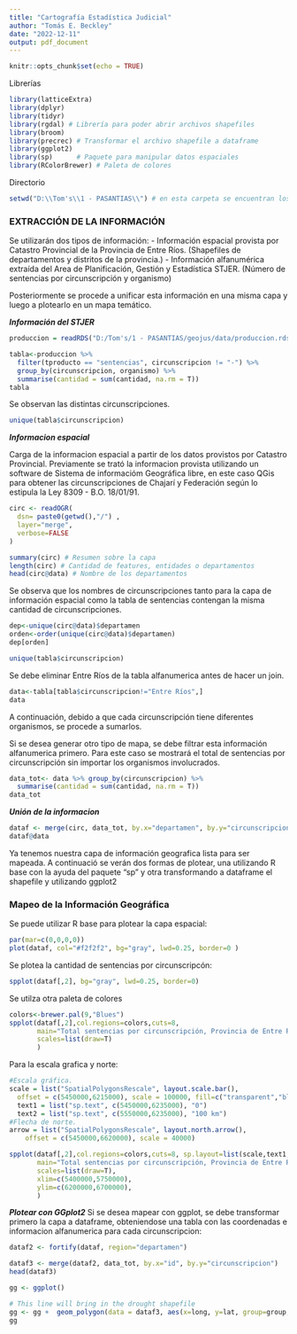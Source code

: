 ---
title: "Cartografía Estadística Judicial"
author: "Tomás E. Beckley"
date: "2022-12-11"
output: pdf_document
---

```{r setup, include=FALSE, warning=FALSE, cache=FALSE, message=FALSE}
knitr::opts_chunk$set(echo = TRUE)
```

Librerías
```{r message=FALSE}
library(latticeExtra)
library(dplyr)
library(tidyr)
library(rgdal) # Librería para poder abrir archivos shapefiles
library(broom)
library(precrec) # Transformar el archivo shapefile a dataframe
library(ggplot2)
library(sp)      # Paquete para manipular datos espaciales
library(RColorBrewer) # Paleta de colores
```

Directorio
```{r}
setwd("D:\\Tom's\\1 - PASANTIAS\\") # en esta carpeta se encuentran los archivs shapefile
```


### EXTRACCIÓN DE LA INFORMACIÓN

Se utilizarán dos tipos de información:
  - Información espacial provista por Catastro Provincial de la Provincia de Entre Ríos. (Shapefiles  de departamentos y        distritos de la provincia.)
  - Información alfanumérica extraída del Area de Planificación, Gestión y Estadística STJER. (Número de sentencias por         circunscripción y organismo)

Posteriormente se procede a unificar esta información en una misma capa y luego a plotearlo en un mapa temático.

***Información del STJER***

```{r}
produccion = readRDS("D:/Tom's/1 - PASANTIAS/geojus/data/produccion.rds") #Directorio de trabajo
```


```{r}
tabla<-produccion %>% 
  filter(tproducto == "sentencias", circunscripcion != "-") %>%
  group_by(circunscripcion, organismo) %>% 
  summarise(cantidad = sum(cantidad, na.rm = T))
tabla
```
Se observan las distintas circunscripciones.
```{r}
unique(tabla$circunscripcion)
```

***Informacion espacial***

Carga de la informacion espacial a partir de los datos provistos por Catastro Provincial.
Previamente se trató la informacion provista utilizando un software de Sistema de informacióm Geográfica libre, en este caso QGis para obtener las circunscripciones de Chajarí y Federación según lo estipula la Ley 8309 - B.O. 18/01/91.

```{r}
circ <- readOGR( 
  dsn= paste0(getwd(),"/") , 
  layer="merge",
  verbose=FALSE
)
```

```{r}
summary(circ) # Resumen sobre la capa
length(circ) # Cantidad de features, entidades o departamentos
head(circ@data) # Nombre de los departamentos
```

Se observa que los nombres de circunscripciones tanto para la capa de información espacial como la tabla de sentencias contengan la misma cantidad de circunscripciones.

```{r}
dep<-unique(circ@data)$departamen
orden<-order(unique(circ@data)$departamen)
dep[orden]
```
```{r}
unique(tabla$circunscripcion)
```

Se debe eliminar Entre Ríos de la tabla alfanumerica antes de hacer un join.

```{r}
data<-tabla[tabla$circunscripcion!="Entre Ríos",]
data
```

A continuación, debido a que cada circunscripción tiene diferentes organismos, se procede a sumarlos.

Si se desea generar otro tipo de mapa, se debe filtrar esta información alfanumerica primero.
Para este caso se mostrará el total de sentencias por circunscripción sin importar los organismos involucrados.

```{r}
data_tot<- data %>% group_by(circunscripcion) %>% 
  summarise(cantidad = sum(cantidad, na.rm = T))
data_tot
```

***Unión de la informacion***

```{r}
dataf <- merge(circ, data_tot, by.x="departamen", by.y="circunscripcion")
dataf@data
```

Ya tenemos nuestra capa de información geografica lista para ser mapeada. A continuació se verán dos formas de plotear, una utilizando R base con la ayuda del paquete "sp" y otra transformando a dataframe el shapefile y utilizando ggplot2


### Mapeo de la Información Geográfica

Se puede utilizar R base para plotear la capa espacial:

```{r}
par(mar=c(0,0,0,0))
plot(dataf, col="#f2f2f2", bg="gray", lwd=0.25, border=0 )
```
Se plotea la cantidad de sentencias por circunscripcón:
```{r}
spplot(dataf[,2], bg="gray", lwd=0.25, border=0)
```
Se utilza otra paleta de colores
```{r}
colors<-brewer.pal(9,"Blues")
spplot(dataf[,2],col.regions=colors,cuts=8, 
       main="Total sentencias por circunscripción, Provincia de Entre Ríos 2022",
       scales=list(draw=T)
       )
```
Para la escala grafica y norte:
```{r}
#Escala gráfica.
scale = list("SpatialPolygonsRescale", layout.scale.bar(), 
  offset = c(5450000,6215000), scale = 100000, fill=c("transparent","black"))
  text1 = list("sp.text", c(5450000,6235000), "0")
  text2 = list("sp.text", c(5550000,6235000), "100 km")
#Flecha de norte.
arrow = list("SpatialPolygonsRescale", layout.north.arrow(), 
    offset = c(5450000,6620000), scale = 40000)

spplot(dataf[,2],col.regions=colors,cuts=8, sp.layout=list(scale,text1,text2,arrow),
       main="Total sentencias por circunscripción, Provincia de Entre Ríos 2022",
       scales=list(draw=T),
       xlim=c(5400000,5750000),
       ylim=c(6200000,6700000),
       )
```

***Plotear con GGplot2***
Si se desea mapear con ggplot, se debe transformar primero la capa a dataframe, obteniendose una tabla con las coordenadas e informacion alfanumerica para cada circunscripcion:

```{r}
dataf2 <- fortify(dataf, region="departamen")
```

```{r}
dataf3 <- merge(dataf2, data_tot, by.x="id", by.y="circunscripcion")
head(dataf3)
```


```{r}
gg <- ggplot() 

# This line will bring in the drought shapefile
gg <- gg +  geom_polygon(data = dataf3, aes(x=long, y=lat, group=group, fill=cantidad), color = "white", size=0) 
gg
```

